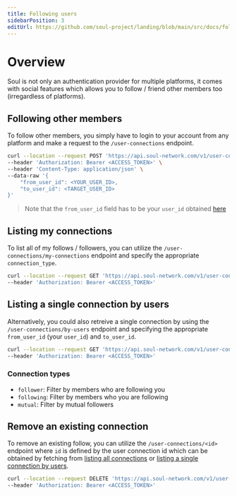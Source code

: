```yaml
---
title: Following users
sidebarPosition: 3
editUrl: https://github.com/soul-project/landing/blob/main/src/docs/following-users.mdx
---
```


# Overview

Soul is not only an authentication provider for multiple platforms, it comes with social features
which allows you to follow / friend other members too (irregardless of platforms).

## Following other members

To follow other members, you simply have to login to your account from any platform and make a request
to the `/user-connections` endpoint.

```bash
curl --location --request POST 'https://api.soul-network.com/v1/user-connections' \
--header 'Authorization: Bearer <ACCESS_TOKEN>' \
--header 'Content-Type: application/json' \
--data-raw '{
    "from_user_id": <YOUR_USER_ID>,
    "to_user_id": <TARGET_USER_ID>
}'
```

> Note that the `from_user_id` field has to be your `user_id`
> obtained [here](/docs/getting-started#retrieving-my-account-information)

## Listing my connections

To list all of my follows / followers, you can utilize the `/user-connections/my-connections`
endpoint and specify the appropriate `connection_type`.

```bash
curl --location --request GET 'https://api.soul-network.com/v1/user-connections/my-connections?connection_type=following&num_items_per_page=10&page=1' \
--header 'Authorization: Bearer <ACCESS_TOKEN>'
```

## Listing a single connection by users

Alternatively, you could also retreive a single connection by using the `/user-connections/by-users`
endpoint and specifying the appropriate `from_user_id` (your `user_id`) and `to_user_id`.

```bash
curl --location --request GET 'https://api.soul-network.com/v1/user-connections/by-users?from_user_id=<FROM_USER_ID>&to_user_id=<TO_USER_ID>' \
--header 'Authorization: Bearer <ACCESS_TOKEN>'
```

### Connection types

- `follower`: Filter by members who are following you
- `following`: Filter by members who you are following
- `mutual`: Filter by mutual followers

## Remove an existing connection

To remove an existing follow, you can utilize the `/user-connections/<id>` endpoint where `id` is
defined by the user connection id which can be obtained by fetching from
[listing all connections](/docs/following-users#listing-my-connections)
or [listing a single connection by users](/docs/following-users#listing-a-single-connection-by-users).

```bash
curl --location --request DELETE 'https://api.soul-network.com/v1/user-connections/<CONNECTION_ID>' \
--header 'Authorization: Bearer <ACCESS_TOKEN>'
```
